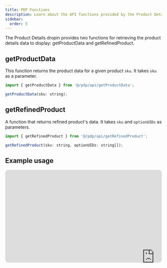 ```yaml
---
title: PDP Functions
description: Learn about the API functions provided by the Product Details dropin.
sidebar:
  order: 5
---
```



The Product Details dropin provides two functions for retrieving the product details data to display: getProductData and getRefinedProduct.

## getProductData

This function returns the product data for a given product `sku`. It takes `sku` as a parameter.

```javascript
import { getProductData } from '@/pdp/api/getProductData';

getProductData(sku: string);
```

## getRefinedProduct

A function that returns refined product's data. It takes `sku` and `optionUIDs` as parameters.

```js
import { getRefinedProduct } from '@/pdp/api/getRefinedProduct';

getRefinedProduct(sku: string, optionUIDs: string[]);
```

## Example usage

<div style="overflow:hidden;margin-left:auto;margin-right:auto;border-radius:10px;width:100%;max-width:960px;position:relative">
  <div style="width:100%;padding-bottom:59%"></div>
  <iframe
    width="960"
    height="560"
    title="Self-paced video/slideshows for understanding dropin coding options."
    src="https://snappify.com/embed/50e6e9b1-68ef-4089-a336-a8992b513f91?responsive=1&p=1&b=1"
    allow="clipboard-write"
    allowfullscreen=""
    loading="lazy"
    style="background:#eee;position:absolute;left:0;top:0;bottom:15pxwidth:100%"
    frameborder="0"
  ></iframe>
</div>
